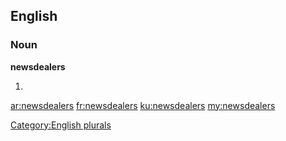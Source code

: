 ==English==

===Noun===
'''newsdealers'''

# {{plural of|newsdealer}}

[[Category:English plurals]]

[[ar:newsdealers]]
[[fr:newsdealers]]
[[ku:newsdealers]]
[[my:newsdealers]]